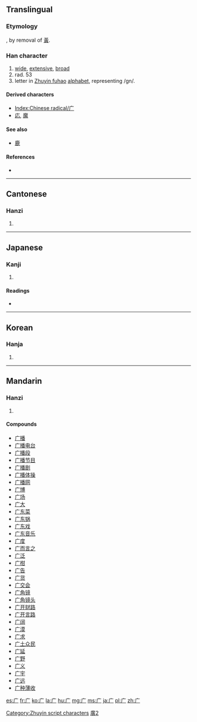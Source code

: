 {{also|廣|広|厂|疒}}
==Translingual==
{{stroke order|type=animate}}
{{ja-forms|[[広]]|广|[[廣]]}}
===Etymology===
{{Han simp|廣}}, by removal of [[黃]].

===Han character===
{{Han char|rn=53|rad=广|as=00|sn=3|four=|canj=卜竹 (YH)}}

# [[wide]], [[extensive]], [[broad]]
# rad. 53
# letter in [[Zhuyin fuhao]] [[alphabet]], representing /gn/.

====Derived characters====
* [[Index:Chinese radical/广]]
* [[応]], [[魔]]

====See also====
* [[鹿]]

====References====
* {{Han ref|kx=0343.050|dkj=09221|dj=0652.140|hdz=20872.060|uh=5E7F|ud=24191}}

[[Category:Zhuyin script characters]]

----

==Cantonese==

===Hanzi===
{{yue-hanzi|jyut=|y=yim2|tra=廣}}

# {{defn|lang=yue|sort=广00}}

----

==Japanese==

===Kanji===
{{ja-kanji|grade=|rs=广00}}

# {{defn|lang=ja|sort=广00}}

====Readings====
* {{ja-readings|on=[[こう]] (kou)|kun=[[ひろ]] (hiro)}}

----

==Korean==

===Hanja===
{{ko-hanja|hangeul=엄|rv=eom|mr=ŏm}}

# {{defn|lang=ko|sort=广00}}

----

==Mandarin==

===Hanzi===
{{cmn-hanzi|tra=廣|pin=[[ān]] ([[an1]]), [[guǎng]] ([[guang3]]), [[yǎn]] ([[yan3]])|wg=an<sup>1</sup>, kuang<sup>3</sup>, yen<sup>3</sup>}}

# {{defn|lang=cmn|sort=广00}}

====Compounds====
* [[广播]]
* [[广播电台]]
* [[广播段]]
* [[广播节目]]
* [[广播剧]]
* [[广播体操]]
* [[广播网]]
* [[广博]]
* [[广场]]
* [[广大]]
* [[广东菜]]
* [[广东锅]]
* [[广东戏]]
* [[广东音乐]]
* [[广度]]
* [[广而言之]]
* [[广泛]]
* [[广柑]]
* [[广告]]
* [[广货]]
* [[广交会]]
* [[广角镜]]
* [[广角镜头]]
* [[广开财路]]
* [[广开言路]]
* [[广阔]]
* [[广漠]]
* [[广求]]
* [[广土众民]]
* [[广延]]
* [[广野]]
* [[广义]]
* [[广宇]]
* [[广远]]
* [[广种薄收]]

[[Category:CJKV characters simplified differently in Japan and China|廣2]]

[[es:广]]
[[fr:广]]
[[ko:广]]
[[la:广]]
[[hu:广]]
[[mg:广]]
[[ms:广]]
[[ja:广]]
[[pl:广]]
[[zh:广]]